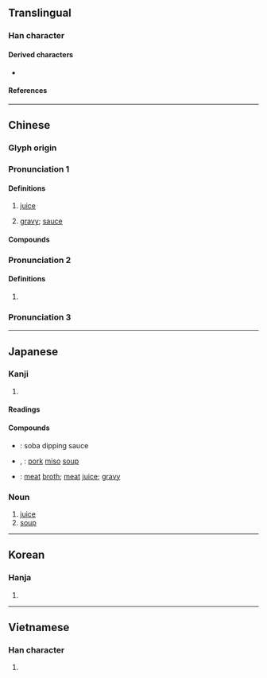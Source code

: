 {{character info/new}}
==Translingual==

===Han character===
{{Han char|rn=85|rad=水|as=02|sn=5|four=34100|canj=EJ|ids=⿰氵十}}

====Derived characters====
* {{l|mul|[[𢩄]]}}

====References====
{{Han ref|kx=0604.030|dkj=17104|dj=0997.120|hdz=31548.010|uh=6C41}}

----

==Chinese==
{{zh-forms}}

===Glyph origin===
{{Han etym}}

===Pronunciation 1===
{{zh-pron
|m=zhī,er=y
|m-s=zi2
|c=zap1
|h=pfs=chṳp
|md=cáik
|mn=xm,zz,tp,kh,tn,yl,tc:chiap/qz,lk,sx,km,mg,hc:chap/ml:chip
|mn_note=chiap/chap - vernacular; chip - literary
|mn-t=zab4
|w=4tseq
|mc=y
|oc=y
|cat=n
}}

====Definitions====
{{zh-hanzi}}

# [[juice]]
#: {{zh-x|橘子汁|orange juice}}
# [[gravy]]; [[sauce]]

====Compounds====
{{zh-der|果汁|菜汁|肉汁|啜汁|原汁|乳汁|天然果汁|果汁機|溷汁|滷汁|滷水汁|汁兒|榨汁機|榨汁|雞汁|糞汁|墨汁|藥汁|腦汁|膽汁|金汁|酒汁|豆汁|絞盡腦汁|蔗汁|蘋果汁|橙汁|目汁|喼汁|醬汁}}

===Pronunciation 2===
{{zh-pron
|m=shí
|cat=pn
}}

====Definitions====
{{zh-hanzi}}

# {{zh-only|汁方}}

===Pronunciation 3===
{{zh-see|協|v}}
----

==Japanese==

===Kanji===
{{ja-kanji|grade=c|rs=水02}}

# {{rfdef|ja|sort=水02}}

====Readings====
{{ja-readings
|goon=しゅう
|kanon=しゅう
|kanyoon=じゅう
|kun=しる-
}}

====Compounds====
{{der-top|Compounds}}
* {{ja-r|蕎麦 汁|そば つゆ}}: soba dipping sauce
* {{ja-r|豚%汁|とん%じる}}, {{ja-r|豚%汁|ぶた%じる}}: [[pork]] [[miso]] [[soup]]
* {{ja-r|肉%汁|にく%じゅう}}: [[meat]] [[broth]]; [[meat]] [[juice]]; [[gravy]]
{{der-bottom}}

===Noun===
{{ja-noun|しる}}

# [[juice]]
# [[soup]]

----

==Korean==

===Hanja===
{{ko-hanja|hangeul=[[집]], [[즙]]|eumhun=|rv=jip, jeup|mr=chip, chŭp|y=cip, cup}}

# {{rfdef|ko|sort=水02}}

----

==Vietnamese==

===Han character===
{{vi-hantu|[[chấp]], [[trấp]]|rs=水02}}

# {{rfdef|vi|sort=水02}}